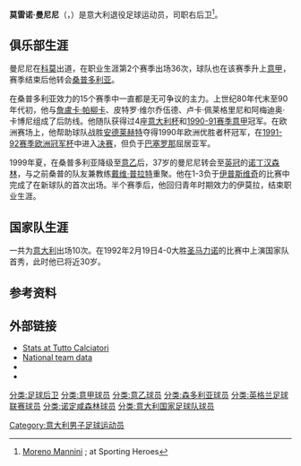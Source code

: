 {{Infobox football biography
| name= 莫雷诺·曼尼尼<br />Moreno Mannini
| image =
| fullname = Moreno Mannini
| birth_date = {{Birth date and age|1962|8|15|df=yes}}
| birth_place = [[意大利|意大利]][[伊莫拉|伊莫拉]]
| height = {{convert|1.82|m|ftin|0|abbr=on}}
| position = 右后卫
| currentclub =
| youthyears1 = 1976–1980 | youthclubs1 = Imolese
| years1 = 1980–1981 | clubs1 = Imolese | caps1 = 25 | goals1 = 2
| years2 = 1981–1982 | clubs2 = [[弗利足球会|弗利]] | caps2 = 10 | goals2 = 1
| years3 = 1982–1984 | clubs3 = [[科莫足球俱乐部|科莫]] | caps3 = 53 | goals3 = 5
| years4 = 1984–1999 | clubs4 = [[桑普多利亚足球俱乐部|桑普多利亚]] | caps4 = 377 | goals4 = 7
| years5 = 1999–2000 | clubs5 = [[诺丁汉森林|诺丁汉森林]] | caps5 = 10 | goals5 = 0
| years6 = 2000 | clubs6 = Imolese | caps6 = 1 | goals6 = 0
| totalcaps = 476 | totalgoals = 15
| nationalyears1 = 1990–1993 | nationalteam1 = [[意大利国家足球队|意大利]] | nationalcaps1 = 10 | nationalgoals1 = 0 
| pcupdate =
| ntupdate =
}}
'''莫雷诺·曼尼尼'''（{{lang-it|Moreno Mannini}}，{{bd|1962年|8月15日|||Mannini}}）是意大利退役足球运动员，司职右后卫<ref>[http://www.sportingheroes.net/football-heroes/displayhero_club.asp?HeroID=41815 Moreno Mannini] {{Wayback|url=http://www.sportingheroes.net/football-heroes/displayhero_club.asp?HeroID=41815 |date=20160304030053 }}; at Sporting Heroes</ref>。

== 俱乐部生涯 ==
曼尼尼在[[科莫足球俱乐部|科莫]]出道，在职业生涯第2个赛季出场36次，球队也在该赛季升上[[意大利足球甲级联赛|意甲]]，赛季结束后他转会[[桑普多利亚足球俱乐部|桑普多利亚]]。

在桑普多利亚效力的15个赛季中一直都是无可争议的主力。上世纪80年代末至90年代初，他与[[詹盧卡·帕柳卡|詹盧卡·帕柳卡]]、皮特罗·维尔乔伍德、卢卡·佩莱格里尼和阿梅迪奥·卡博尼组成了后防线。他随队获得过4座[[意大利盃|意大利杯]]和[[1990年至1991年意大利足球甲级联赛|1990-91赛季意甲]]冠军。在欧洲赛场上，他帮助球队战胜[[皇家安德列治體育會|安德莱赫特]]夺得1990年欧洲优胜者杯冠军，在[[1991–92年歐洲冠軍盃|1991-92赛季欧洲冠军杯]]中进入[[1992年欧洲冠军杯决赛|决赛]]，但负于[[巴塞罗那足球俱乐部|巴塞罗那]]屈居亚军。

1999年夏，在桑普多利亚降级至[[意大利足球乙级联赛|意乙]]后，37岁的曼尼尼转会至[[英格蘭足球冠軍聯賽|英冠]]的[[诺丁汉森林足球俱乐部|诺丁汉森林]]，与之前桑普的队友兼教练[[戴维·普拉特|戴维·普拉特]]重聚。他在1-3负于[[伊普斯维奇城足球俱乐部|伊普斯维奇]]的比赛中完成了在新球队的首次出场。半个赛季后，他回归青年时期效力的伊莫拉，结束职业生涯。

== 国家队生涯 ==
一共为[[意大利國家足球隊|意大利]]出场10次。在1992年2月19日4-0大胜[[聖馬力諾國家足球隊|圣马力诺]]的比赛中上演国家队首秀，此时他已将近30岁。

==参考资料==
{{reflist}}
==外部链接==
*[http://www.tuttocalciatori.net/Mannini_Moreno Stats at Tutto Calciatori] {{Wayback|url=http://www.tuttocalciatori.net/Mannini_Moreno |date=20190103055926 }} {{it icon}}
*[https://web.archive.org/web/20160414130352/http://www.figc.it/nazionali/DettaglioConvocato?codiceConvocato=39&squadra=1 National team data] {{it icon}}
*{{NFT player|pid=15435}}
*{{Soccerbase}}

{{DEFAULTSORT: Mannini, Moreno}}
[[Category:意大利男子足球运动员|Category:意大利男子足球运动员]]
[[分类:足球后卫|分类:足球后卫]]
[[分类:意甲球员|分类:意甲球员]]
[[分类:意乙球员|分类:意乙球员]]
[[分类:森多利亚球员|分类:森多利亚球员]]
[[分类:英格兰足球联赛球员|分类:英格兰足球联赛球员]]
[[分类:诺定咸森林球员|分类:诺定咸森林球员]]
[[分类:意大利国家足球队球员|分类:意大利国家足球队球员]]
